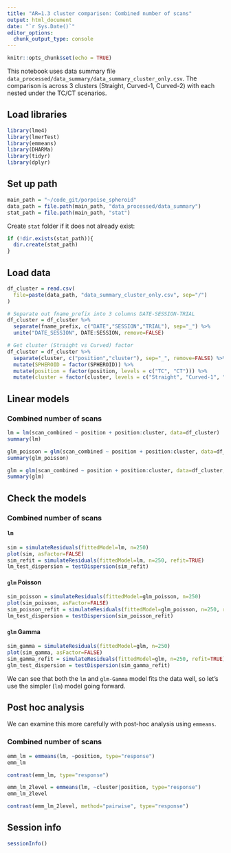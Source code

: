 ```yaml
---
title: "AR=1.3 cluster comparison: Combined number of scans"
output: html_document
date: "`r Sys.Date()`"
editor_options:
  chunk_output_type: console
---
```


```r
knitr::opts_chunk$set(echo = TRUE)
```

This notebook uses data summary file `data_processed/data_summary/data_summary_cluster_only.csv`. The comparison is across 3 clusters (Straight, Curved-1, Curved-2) with each nested under the TC/CT scenarios.



## Load libraries
```r
library(lme4)
library(lmerTest)
library(emmeans)
library(DHARMa)
library(tidyr)
library(dplyr)
```


## Set up path
```r
main_path = "~/code_git/porpoise_spheroid"
data_path = file.path(main_path, "data_processed/data_summary")
stat_path = file.path(main_path, "stat")
```

Create `stat` folder if it does not already exist:
```r
if (!dir.exists(stat_path)){
  dir.create(stat_path)
}
```


## Load data
```r
df_cluster = read.csv(
  file=paste(data_path, "data_summary_cluster_only.csv", sep="/")
)

# Separate out fname_prefix into 3 columns DATE-SESSION-TRIAL
df_cluster = df_cluster %>%
  separate(fname_prefix, c("DATE","SESSION","TRIAL"), sep="_") %>%
  unite("DATE_SESSION", DATE:SESSION, remove=FALSE)

# Get cluster (Straight vs Curved) factor
df_cluster = df_cluster %>%
  separate(cluster, c("position","cluster"), sep="_", remove=FALSE) %>%
  mutate(SPHEROID = factor(SPHEROID)) %>%
  mutate(position = factor(position, levels = c("TC", "CT"))) %>%
  mutate(cluster = factor(cluster, levels = c("Straight", "Curved-1", "Curved-2")))
```



## Linear models

### Combined number of scans
```r
lm = lm(scan_combined ~ position + position:cluster, data=df_cluster)
summary(lm)

glm_poisson = glm(scan_combined ~ position + position:cluster, data=df_cluster, family=poisson)
summary(glm_poisson)

glm = glm(scan_combined ~ position + position:cluster, data=df_cluster, family=Gamma(link="log"))
summary(glm)
```



## Check the models

### Combined number of scans

#### `lm`
```r
sim = simulateResiduals(fittedModel=lm, n=250)
plot(sim, asFactor=FALSE)
sim_refit = simulateResiduals(fittedModel=lm, n=250, refit=TRUE)
lm_test_dispersion = testDispersion(sim_refit)
```

#### `glm` Poisson
```r
sim_poisson = simulateResiduals(fittedModel=glm_poisson, n=250)
plot(sim_poisson, asFactor=FALSE)
sim_poisson_refit = simulateResiduals(fittedModel=glm_poisson, n=250, refit=TRUE)
lm_test_dispersion = testDispersion(sim_poisson_refit)
```

#### `glm` Gamma
```r
sim_gamma = simulateResiduals(fittedModel=glm, n=250)
plot(sim_gamma, asFactor=FALSE)
sim_gamma_refit = simulateResiduals(fittedModel=glm, n=250, refit=TRUE)
glm_test_dispersion = testDispersion(sim_gamma_refit)
```

We can see that both the `lm` and `glm-Gamma` model fits the data well, so let’s use the simpler (`lm`) model going forward.




## Post hoc analysis

We can examine this more carefully with post-hoc analysis using `emmeans`.

### Combined number of scans
```r
emm_lm = emmeans(lm, ~position, type="response")
emm_lm

contrast(emm_lm, type="response")

emm_lm_2level = emmeans(lm, ~cluster|position, type="response")
emm_lm_2level

contrast(emm_lm_2level, method="pairwise", type="response")
```



## Session info
```r
sessionInfo()
```
